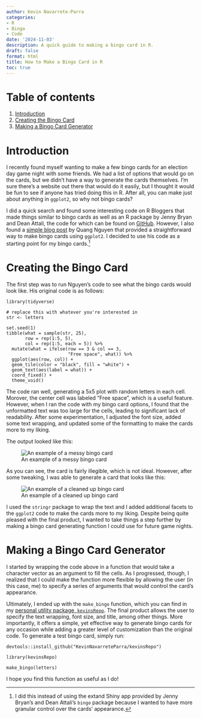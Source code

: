 ```yaml
---
author: Kevin Navarrete-Parra
categories:
- R
- Bingo
- Code
date: '2024-11-03'
description: A quick guide to making a bingo card in R.
draft: false
format: html
title: How to Make a Bingo Card in R
toc: true
---
```


# Table of contents
1. [Introduction](#section1)
2. [Creating the Bingo Card](#section2)
3. [Making a Bingo Card Generator](#section3)

# Introduction <a name="section1"></a>

I recently found myself wanting to make a few bingo cards for an election day game night with some friends. We had a list of options that would go on the cards, but we didn't have a way to generate the cards themselves. I'm sure there's a website out there that would do it easily, but I thought it would be fun to see if anyone has tried doing this in R. After all, you can make just about anything in `ggplot2`, so why not bingo cards?

I did a quick search and found some interesting code on R Bloggers that made things similar to bingo cards as well as an R package by Jenny Bryan and Dean Attali, the code for which can be found on [GitHub](https://github.com/jennybc/bingo?tab=readme-ov-file). However, I also found a [simple blog post](https://qntkhvn.netlify.app/projects/bingo) by Quang Nguyen that provided a straightforward way to make bingo cards using `ggplot2`. I decided to use his code as a starting point for my bingo cards.[^1]

# Creating the Bingo Card <a name="section2"></a>

The first step was to run Nguyen's code to see what the bingo cards would look like. His original code is as follows: 

```
library(tidyverse)

# replace this with whatever you're interested in
str <- letters

set.seed(1)
tibble(what = sample(str, 25),
       row = rep(1:5, 5),
       col = rep(1:5, each = 5)) %>% 
  mutate(what = ifelse(row == 3 & col == 3, 
                       "Free space", what)) %>% 
  ggplot(aes(row, col)) +
  geom_tile(color = "black", fill = "white") +
  geom_text(aes(label = what)) +
  coord_fixed() +
  theme_void()
```

The code ran well, generating a 5x5 plot with random letters in each cell. Morover, the center cell was labeled "Free space", which is a useful feature. However, when I ran the code with my bingo card options, I found that the unformatted text was too large for the cells, leading to significant lack of readability. After some experimentation, I adjusted the font size, added some text wrapping, and updated some of the formatting to make the cards more to my liking. 


The output looked like this: 

![An example of a messy bingo card](/static/images/messy-bingo.png)

As you can see, the card is fairly illegible, which is not ideal. However, after some tweaking, I was able to generate a card that looks like this: 

![An example of a cleaned up bingo card](/static/images/clean-bingo.png)


I used the `stringr` package to wrap the text and I added additional facets to the `ggplot2` code to make the cards more to my liking. Despite being quite pleased with the final product, I wanted to take things a step further by making a bingo card generating function I could use for future game nights. 

# Making a Bingo Card Generator <a name="section3"></a>

I started by wrapping the code above in a function that would take a character vector as an argument to fill the cells. As I progressed, though, I realized that I could make the function more flexible by allowing the user (in this case, me) to specify a series of arguments that would control the card's appearance. 

Ultimately, I ended up with the `make_bingo` function, which you can find in my [personal utility package, `kevinsRepo`](https://github.com/KevinNavarreteParra/kevinsRepo?tab=readme-ov-file). The final product allows the user to specify the text wrapping, font size, and title, among other things. More importantly, it offers a simple, yet effective way to generate bingo cards for any occasion while adding a greater level of customization than the original code. To generate a test bingo card, simply run:

```
devtools::install_github("KevinNavarreteParra/kevinsRepo")

library(kevinsRepo)

make_bingo(letters)
```

I hope you find this function as useful as I do!


[^1]: I did this instead of using the extand Shiny app provided by Jenny Bryan's and Dean Attali's `bingo` package because I wanted to have more granular control over the cards' appearance.